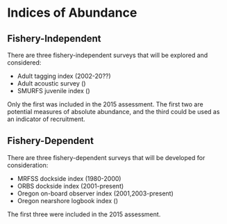 # Indices of Abundance

## Fishery-Independent 

There are three fishery-independent surveys that will be explored and considered:

* Adult tagging index (2002-20??) 
* Adult acoustic survey ()
* SMURFS juvenile index ()

Only the first was included in the 2015 assessment. The first two are potential measures of absolute abundance, and the third could be used as an indicator of recruitment.



## Fishery-Dependent 

There are three fishery-dependent surveys that will be developed for consideration:

* MRFSS dockside index (1980-2000)
* ORBS dockside index (2001-present)
* Oregon on-board observer index (2001,2003-present)
* Oregon nearshore logbook index ()

The first three were included in the 2015 assessment.  
